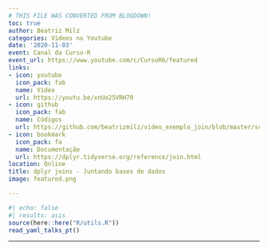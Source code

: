 ```yaml
---
# THIS FILE WAS CONVERTED FROM BLOGDOWN!
toc: true
author: Beatriz Milz
categories: Videos no Youtube
date: '2020-11-03'
event: Canal da Curso-R
event_url: https://www.youtube.com/c/CursoR6/featured
links:
- icon: youtube
  icon_pack: fab
  name: Video
  url: https://youtu.be/xnUo25VRH70
- icon: github
  icon_pack: fab
  name: Códigos
  url: https://github.com/beatrizmilz/video_exemplo_join/blob/master/script.R
- icon: bookmark
  icon_pack: fa
  name: Documentação
  url: https://dplyr.tidyverse.org/reference/join.html
location: Online
title: dplyr joins - Juntando bases de dados
image: featured.png

---
```


```r
#| echo: false
#| results: asis
source(here::here("R/utils.R"))
read_yaml_talks_pt()
```


---
